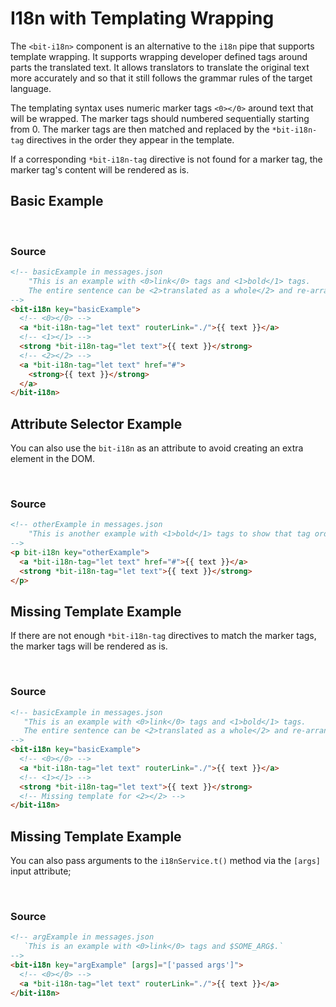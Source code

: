 

<Meta of={stories} />

# I18n with Templating Wrapping

The `<bit-i18n>` component is an alternative to the `i18n` pipe that supports template wrapping. It
supports wrapping developer defined tags around parts the translated text. It allows translators to
translate the original text more accurately and so that it still follows the grammar rules of the
target language.

The templating syntax uses numeric marker tags `<0></0>` around text that will be wrapped. The
marker tags should numbered sequentially starting from 0. The marker tags are then matched and
replaced by the `*bit-i18n-tag` directives in the order they appear in the template.

If a corresponding `*bit-i18n-tag` directive is not found for a marker tag, the marker tag's content
will be rendered as is.

## Basic Example

<Story of={stories.Basic} />

<br />

### Source

```html
<!-- basicExample in messages.json
    "This is an example with <0>link</0> tags and <1>bold</1> tags.
    The entire sentence can be <2>translated as a whole</2> and re-arranged according to each language's grammar rules."
-->
<bit-i18n key="basicExample">
  <!-- <0></0> -->
  <a *bit-i18n-tag="let text" routerLink="./">{{ text }}</a>
  <!-- <1></1> -->
  <strong *bit-i18n-tag="let text">{{ text }}</strong>
  <!-- <2></2> -->
  <a *bit-i18n-tag="let text" href="#">
    <strong>{{ text }}</strong>
  </a>
</bit-i18n>
```

## Attribute Selector Example

You can also use the `bit-i18n` as an attribute to avoid creating an extra element in the DOM.

<Story of={stories.AttributeSelector} />

<br />

### Source

```html
<!-- otherExample in messages.json
    "This is another example with <1>bold</1> tags to show that tag order does not matter and the <0>link</0> tags are after."
-->
<p bit-i18n key="otherExample">
  <a *bit-i18n-tag="let text" href="#">{{ text }}</a>
  <strong *bit-i18n-tag="let text">{{ text }}</strong>
</p>
```

## Missing Template Example

If there are not enough `*bit-i18n-tag` directives to match the marker tags, the marker tags will be
rendered as is.

<Story of={stories.MissingTemplate} />

<br />

### Source

```html
<!-- basicExample in messages.json
   "This is an example with <0>link</0> tags and <1>bold</1> tags.
   The entire sentence can be <2>translated as a whole</2> and re-arranged according to each language's grammar rules."
-->
<bit-i18n key="basicExample">
  <!-- <0></0> -->
  <a *bit-i18n-tag="let text" routerLink="./">{{ text }}</a>
  <!-- <1></1> -->
  <strong *bit-i18n-tag="let text">{{ text }}</strong>
  <!-- Missing template for <2></2> -->
</bit-i18n>
```

## Missing Template Example

You can also pass arguments to the `i18nService.t()` method via the `[args]` input attribute;

<Story of={stories.ArgsExample} />

<br />

### Source

```html
<!-- argExample in messages.json
   `This is an example with <0>link</0> tags and $SOME_ARG$.`
-->
<bit-i18n key="argExample" [args]="['passed args']">
  <!-- <0></0> -->
  <a *bit-i18n-tag="let text" routerLink="./">{{ text }}</a>
</bit-i18n>
```
